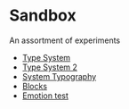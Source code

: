 
# Sandbox

An assortment of experiments

- [Type System](/type-system)
- [Type System 2](/type-system-2)
- [System Typography](/system-typography)
- [Blocks](/blocks)
- [Emotion test](/emotion)
